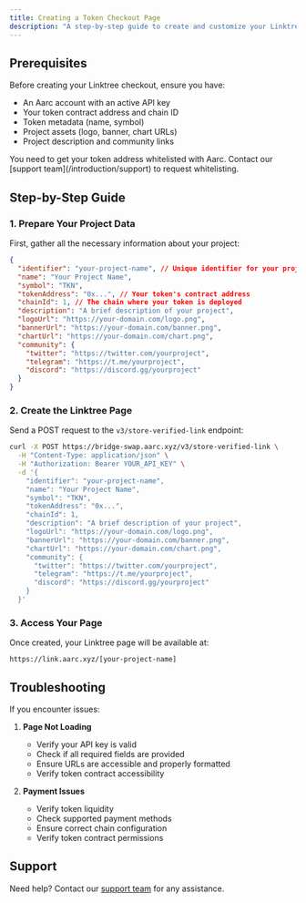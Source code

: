 ```yaml
---
title: Creating a Token Checkout Page
description: "A step-by-step guide to create and customize your Linktree checkout page"
---
```


## Prerequisites

Before creating your Linktree checkout, ensure you have:
- An Aarc account with an active API key
- Your token contract address and chain ID
- Token metadata (name, symbol)
- Project assets (logo, banner, chart URLs)
- Project description and community links

<Warning>
You need to get your token address whitelisted with Aarc. Contact our [support team](/introduction/support) to request whitelisting.
</Warning>

## Step-by-Step Guide

### 1. Prepare Your Project Data

First, gather all the necessary information about your project:

```json
{
  "identifier": "your-project-name", // Unique identifier for your project
  "name": "Your Project Name",
  "symbol": "TKN",
  "tokenAddress": "0x...", // Your token's contract address
  "chainId": 1, // The chain where your token is deployed
  "description": "A brief description of your project",
  "logoUrl": "https://your-domain.com/logo.png",
  "bannerUrl": "https://your-domain.com/banner.png",
  "chartUrl": "https://your-domain.com/chart.png",
  "community": {
    "twitter": "https://twitter.com/yourproject",
    "telegram": "https://t.me/yourproject",
    "discord": "https://discord.gg/yourproject"
  }
}
```

### 2. Create the Linktree Page

Send a POST request to the `v3/store-verified-link` endpoint:

```bash
curl -X POST https://bridge-swap.aarc.xyz/v3/store-verified-link \
  -H "Content-Type: application/json" \
  -H "Authorization: Bearer YOUR_API_KEY" \
  -d '{
    "identifier": "your-project-name",
    "name": "Your Project Name",
    "symbol": "TKN",
    "tokenAddress": "0x...",
    "chainId": 1,
    "description": "A brief description of your project",
    "logoUrl": "https://your-domain.com/logo.png",
    "bannerUrl": "https://your-domain.com/banner.png",
    "chartUrl": "https://your-domain.com/chart.png",
    "community": {
      "twitter": "https://twitter.com/yourproject",
      "telegram": "https://t.me/yourproject",
      "discord": "https://discord.gg/yourproject"
    }
  }'
```

### 3. Access Your Page

Once created, your Linktree page will be available at:
```
https://link.aarc.xyz/[your-project-name]
```

## Troubleshooting

If you encounter issues:

1. **Page Not Loading**
   - Verify your API key is valid
   - Check if all required fields are provided
   - Ensure URLs are accessible and properly formatted
   - Verify token contract accessibility

2. **Payment Issues**
   - Verify token liquidity
   - Check supported payment methods
   - Ensure correct chain configuration
   - Verify token contract permissions

## Support

Need help? Contact our [support team](/introduction/support) for any assistance.